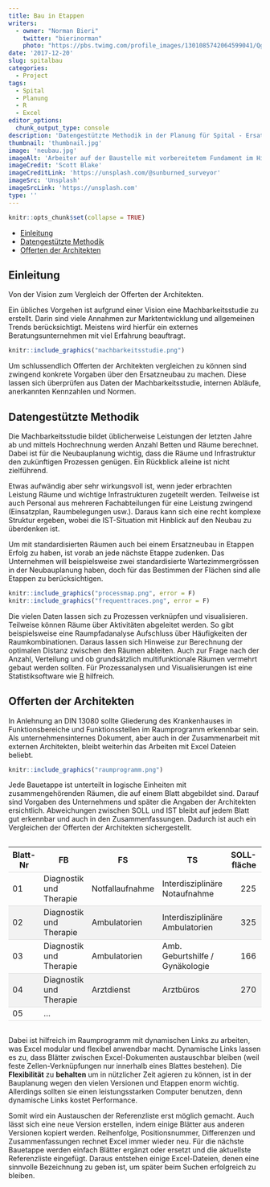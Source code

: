 ```yaml
---
title: Bau in Etappen
writers: 
  - owner: "Norman Bieri"
    twitter: "bierinorman"
    photo: "https://pbs.twimg.com/profile_images/1301085742064599041/QgufA9ab_400x400.jpg"
date: '2017-12-20'
slug: spitalbau
categories:
  - Project
tags:
  - Spital
  - Planung
  - R
  - Excel
editor_options:
  chunk_output_type: console
description: 'Datengestützte Methodik in der Planung für Spital - Ersatzneubau.'
thumbnail: 'thumbnail.jpg'
image: 'neubau.jpg'
imageAlt: 'Arbeiter auf der Baustelle mit vorbereitetem Fundament im Hintergrund'
imageCredit: 'Scott Blake'
imageCreditLink: 'https://unsplash.com/@sunburned_surveyor'
imageSrc: 'Unsplash'
imageSrcLink: 'https://unsplash.com'
type: ''
---
```


```r
knitr::opts_chunk$set(collapse = TRUE)
```

<style>
.tabCont{overflow-x:auto;}
table {
  width: 100%;
}
th {
  height: 50px;
}
th, td {
  border-bottom: 1px solid #ddd;
}
tr:nth-child(even) {background-color: #f2f2f2;}
</style>


-   [Einleitung](#einleitung)
-   [Datengestützte Methodik](#datengestützte-methodik)
-   [Offerten der Architekten](#offerten-der-architekten)

Einleitung
------------

Von der Vision zum Vergleich der Offerten der Architekten.

Ein übliches Vorgehen ist aufgrund einer Vision eine Machbarkeitsstudie zu erstellt. Darin sind viele Annahmen zur Marktentwicklung und allgemeinen Trends berücksichtigt. Meistens wird hierfür ein externes Beratungsunternehmen mit viel Erfahrung beauftragt. 

```r
knitr::include_graphics("machbarkeitsstudie.png")
```

Um schlussendlich Offerten der Architekten vergleichen zu können sind zwingend konkrete Vorgaben über den Ersatzneubau zu machen. Diese lassen sich überprüfen aus Daten der Machbarkeitsstudie, internen Abläufe, anerkannten Kennzahlen und Normen.

Datengestützte Methodik
-----------------------

Die Machbarkeitsstudie bildet üblicherweise Leistungen der letzten Jahre ab und mittels Hochrechnung werden Anzahl Betten und Räume berechnet. Dabei ist für die Neubauplanung wichtig, dass die Räume und Infrastruktur den zukünftigen Prozessen genügen. Ein Rückblick  alleine ist nicht zielführend.

Etwas aufwändig aber sehr wirkungsvoll ist, wenn jeder erbrachten Leistung Räume und wichtige Infrastrukturen zugeteilt werden. Teilweise ist auch Personal aus mehreren Fachabteilungen für eine Leistung zwingend (Einsatzplan, Raumbelegungen usw.). Daraus kann sich eine recht komplexe Struktur ergeben, wobei die IST-Situation mit Hinblick auf den Neubau zu überdenken ist.

Um mit standardisierten Räumen auch bei einem Ersatzneubau in Etappen Erfolg zu haben, ist vorab an jede nächste Etappe zudenken. Das Unternehmen will beispielsweise zwei standardisierte Wartezimmergrössen in der Neubauplanung haben, doch für das Bestimmen der Flächen sind alle Etappen zu berücksichtigen.

```r
knitr::include_graphics("processmap.png", error = F)
knitr::include_graphics("frequenttraces.png", error = F)
```

Die vielen Daten lassen sich zu Prozessen verknüpfen und visualisieren. Teilweise können Räume über Aktivitäten abgeleitet werden. So gibt beispielsweise eine Raumpfadanalyse Aufschluss über Häufigkeiten der Raumkombinationen. Daraus lassen sich Hinweise zur Berechnung der optimalen Distanz zwischen den Räumen ableiten. Auch zur Frage nach der Anzahl, Verteilung und ob grundsätzlich multifunktionale Räumen vermehrt gebaut werden sollten. Für Prozessanalysen und Visualisierungen ist eine Statistiksoftware wie [R](https://www.r-project.org) hilfreich.

Offerten der Architekten
----------------------------

In Anlehnung an DIN 13080 sollte Gliederung des Krankenhauses in Funktionsbereiche und Funktionsstellen im Raumprogramm erkennbar sein. Als unternehmensinternes Dokument, aber auch in der Zusammenarbeit mit externen Architekten, bleibt weiterhin das Arbeiten mit Excel Dateien beliebt.  

```r
knitr::include_graphics("raumprogramm.png")
```

Jede Bauetappe ist unterteilt in logische Einheiten mit zusammengehörenden Räumen, die auf einem Blatt abgebildet sind. Darauf sind Vorgaben des Unternehmens und später die Angaben der Architekten ersichtlich. Abweichungen zwischen SOLL und IST bleibt auf jedem Blatt gut erkennbar und auch in den Zusammenfassungen. Dadurch ist auch ein Vergleichen der Offerten der Architekten sichergestellt.


<div class='tabCont'>
Blatt-Nr|FB|FS|TS|SOLL-fläche|*Architekt `XY`*|Diff.|Tol.|
--------|----------------|---------------|----------|-----------:|-------------:|----------:|--------:|
01      |Diagnostik und Therapie|Notfallaufnahme|Interdisziplinäre Notaufnahme|225|229|4|ok!|
02      |Diagnostik und Therapie|Ambulatorien|Interdisziplinäre Ambulatorien|325|319|-6|ok!|
03      |Diagnostik und Therapie|Ambulatorien|Amb. Geburtshilfe / Gynäkologie|166|165|-1|ok!|
04      |Diagnostik und Therapie|Arztdienst|Arztbüros|270|300|+30|**!?!**|
05      |...|
</div>


Dabei ist hilfreich im Raumprogramm mit dynamischen Links zu arbeiten, was Excel modular und flexibel anwendbar macht. Dynamische Links lassen es zu, dass Blätter zwischen Excel-Dokumenten austauschbar bleiben (weil feste Zellen-Verknüpfungen nur innerhalb eines Blattes bestehen). Die **Flexibilität** zu **behalten** um in nützlicher Zeit agieren zu können, ist in der Bauplanung wegen den vielen Versionen und Etappen enorm wichtig. Allerdings sollten sie einen leistungsstarken Computer benutzen, denn dynamische Links kostet Performance.


Somit wird ein Austauschen der Referenzliste erst möglich gemacht. Auch lässt sich eine neue Version erstellen, indem einige Blätter aus anderen Versionen kopiert werden. Reihenfolge, Positionsnummer, Differenzen und Zusammenfassungen rechnet Excel immer wieder neu. Für die nächste Bauetappe werden einfach Blätter ergänzt oder ersetzt und die aktuellste Referenzliste eingefügt. Daraus entstehen einige Excel-Dateien, denen eine sinnvolle Bezeichnung zu geben ist, um später beim Suchen erfolgreich zu bleiben.

